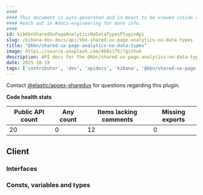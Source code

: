 ```yaml
---
####
#### This document is auto-generated and is meant to be viewed inside our experimental, new docs system.
#### Reach out in #docs-engineering for more info.
####
id: kibKbnSharedUxPageAnalyticsNoDataTypesPluginApi
slug: /kibana-dev-docs/api/kbn-shared-ux-page-analytics-no-data-types
title: "@kbn/shared-ux-page-analytics-no-data-types"
image: https://source.unsplash.com/400x175/?github
description: API docs for the @kbn/shared-ux-page-analytics-no-data-types plugin
date: 2025-10-19
tags: ['contributor', 'dev', 'apidocs', 'kibana', '@kbn/shared-ux-page-analytics-no-data-types']
---
```




Contact [@elastic/appex-sharedux](https://github.com/orgs/elastic/teams/appex-sharedux) for questions regarding this plugin.

**Code health stats**

| Public API count  | Any count | Items lacking comments | Missing exports |
|-------------------|-----------|------------------------|-----------------|
| 20 | 0 | 12 | 0 |

## Client

### Interfaces
<DocDefinitionList data={kbnSharedUxPageAnalyticsNoDataTypesObj.client.interfaces}/>

### Consts, variables and types
<DocDefinitionList data={kbnSharedUxPageAnalyticsNoDataTypesObj.client.misc}/>

